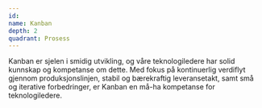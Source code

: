 ```yaml
---
id:
name: Kanban
depth: 2
quadrant: Prosess
---
```


Kanban er sjelen i smidig utvikling, og våre teknologiledere har solid kunnskap og kompetanse om dette.
Med fokus på kontinuerlig verdiflyt gjennom produksjonslinjen, stabil og bærekraftig leveransetakt, samt små og iterative forbedringer, er Kanban en må-ha kompetanse for teknologiledere.
